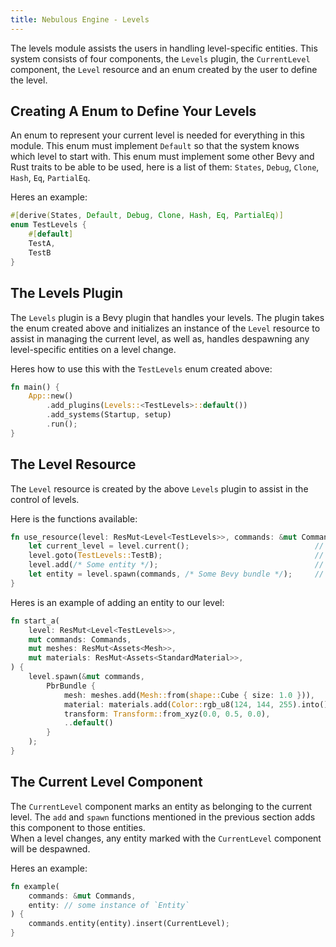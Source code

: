 ```yaml
---
title: Nebulous Engine - Levels
---
```

The levels module assists the users in handling level-specific entities.  This system consists of four components, the `Levels` plugin, the `CurrentLevel` component, the `Level` resource and an enum created by the user to define the level.

## Creating A Enum to Define Your Levels
An enum to represent your current level is needed for everything in this module.  This enum must implement `Default` so that the system knows which level to start with.
This enum must implement some other Bevy and Rust traits to be able to be used, here is a list of them: `States`, `Debug`, `Clone`, `Hash`, `Eq`, `PartialEq`.

Heres an example:
```rust
#[derive(States, Default, Debug, Clone, Hash, Eq, PartialEq)]
enum TestLevels {
    #[default]
    TestA,
    TestB
}
```

## The Levels Plugin
The `Levels` plugin is a Bevy plugin that handles your levels.  The plugin takes the enum created above and initializes an instance of the `Level` resource to assist in managing the current level, as well as, handles despawning any level-specific entities on a level change.

Heres how to use this with the `TestLevels` enum created above:
```rust
fn main() {
    App::new()
        .add_plugins(Levels::<TestLevels>::default())
        .add_systems(Startup, setup)
        .run();
}
```

## The Level Resource
The `Level` resource is created by the above `Levels` plugin to assist in the control of levels.

Here is the functions available:
```rust
fn use_resource(level: ResMut<Level<TestLevels>>, commands: &mut Commands) {
    let current_level = level.current();                            // Gets the current level.
    level.goto(TestLevels::TestB);                                  // Tells the `Levels` plugin to proceed to this level.
    level.add(/* Some entity */);                                   // Adds an entity to the current level.
    let entity = level.spawn(commands, /* Some Bevy bundle */);     // Spawns an entity to the current level using the given bundle.
}
```

Heres is an example of adding an entity to our level:
```rust
fn start_a(
    level: ResMut<Level<TestLevels>>,
    mut commands: Commands,
    mut meshes: ResMut<Assets<Mesh>>,
    mut materials: ResMut<Assets<StandardMaterial>>,
) {
    level.spawn(&mut commands, 
        PbrBundle {
            mesh: meshes.add(Mesh::from(shape::Cube { size: 1.0 })),
            material: materials.add(Color::rgb_u8(124, 144, 255).into()),
            transform: Transform::from_xyz(0.0, 0.5, 0.0),
            ..default()
        }
    );
}
```

## The Current Level Component
The `CurrentLevel` component marks an entity as belonging to the current level.  The `add` and `spawn` functions mentioned in the previous section adds this component to those entities.  
When a level changes, any entity marked with the `CurrentLevel` component will be despawned.

Heres an example:
```rust
fn example(
    commands: &mut Commands,
    entity: // some instance of `Entity`
) {
    commands.entity(entity).insert(CurrentLevel);
}
```
